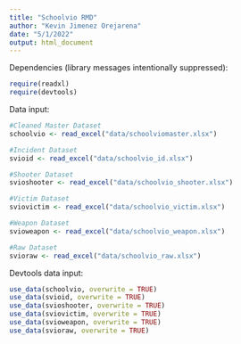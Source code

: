 ---
title: "Schoolvio RMD"
author: "Kevin Jimenez Orejarena"
date: "5/1/2022"
output: html_document
---

Dependencies (library messages intentionally suppressed):
```{r message=FALSE}
require(readxl)
require(devtools)
```

Data input:
```{r}
#Cleaned Master Dataset
schoolvio <- read_excel("data/schoolviomaster.xlsx")

#Incident Dataset
svioid <- read_excel("data/schoolvio_id.xlsx")

#Shooter Dataset
svioshooter <- read_excel("data/schoolvio_shooter.xlsx")

#Victim Dataset
sviovictim <- read_excel("data/schoolvio_victim.xlsx")

#Weapon Dataset
svioweapon <- read_excel("data/schoolvio_weapon.xlsx")

#Raw Dataset
svioraw <- read_excel("data/schoolvio_raw.xlsx")
```

Devtools data input:
```{r message=FALSE}
use_data(schoolvio, overwrite = TRUE)
use_data(svioid, overwrite = TRUE)
use_data(svioshooter, overwrite = TRUE)
use_data(sviovictim, overwrite = TRUE)
use_data(svioweapon, overwrite = TRUE)
use_data(svioraw, overwrite = TRUE)
```
